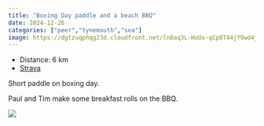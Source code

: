 ```yaml
---
title: "Boxing Day paddle and a beach BBQ"
date: 2024-12-26
categories: ["peer","tynemouth","sea"]
image: https://dgtzuqphqg23d.cloudfront.net/ln8aq3L-HoUx-qCp8T44jY9wd4jc3q7IPphmmL0ictA-768x345.jpg
---
```


- Distance: 6 km
- [Strava](https://www.strava.com/activities/13191888244)

Short paddle on boxing day.

Paul and Tim make some breakfast rolls on the BBQ. 

![](https://dgtzuqphqg23d.cloudfront.net/ln8aq3L-HoUx-qCp8T44jY9wd4jc3q7IPphmmL0ictA-768x345.jpg)



